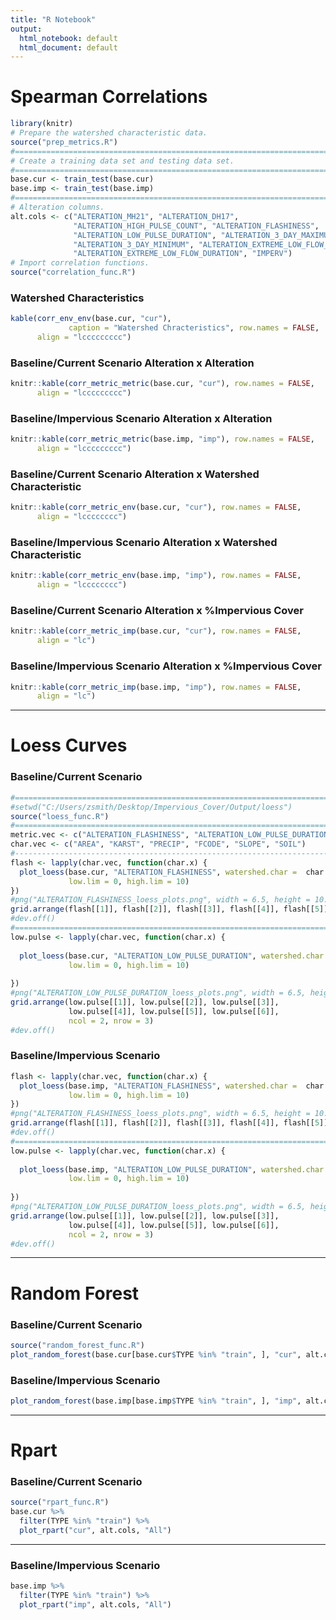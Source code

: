 ```yaml
---
title: "R Notebook"
output:
  html_notebook: default
  html_document: default
---
```

# Spearman Correlations
```r
library(knitr)
# Prepare the watershed characteristic data.
source("prep_metrics.R")
#==============================================================================
# Create a training data set and testing data set.
#==============================================================================
base.cur <- train_test(base.cur)
base.imp <- train_test(base.imp)
#==============================================================================
# Alteration columns.
alt.cols <- c("ALTERATION_MH21", "ALTERATION_DH17",
              "ALTERATION_HIGH_PULSE_COUNT", "ALTERATION_FLASHINESS",
              "ALTERATION_LOW_PULSE_DURATION", "ALTERATION_3_DAY_MAXIMUM",
              "ALTERATION_3_DAY_MINIMUM", "ALTERATION_EXTREME_LOW_FLOW_FREQ",
              "ALTERATION_EXTREME_LOW_FLOW_DURATION", "IMPERV")
# Import correlation functions.
source("correlation_func.R")
```
### Watershed Characteristics
```r
kable(corr_env_env(base.cur, "cur"),
             caption = "Watershed Chracteristics", row.names = FALSE,
      align = "lccccccccc")
```
### Baseline/Current Scenario Alteration x Alteration
```r
knitr::kable(corr_metric_metric(base.cur, "cur"), row.names = FALSE,
      align = "lccccccccc")
```
### Baseline/Impervious Scenario Alteration x Alteration
```r
knitr::kable(corr_metric_metric(base.imp, "imp"), row.names = FALSE,
      align = "lccccccccc")
```
### Baseline/Current Scenario Alteration x Watershed Characteristic
```r
knitr::kable(corr_metric_env(base.cur, "cur"), row.names = FALSE,
      align = "lcccccccc")
```
### Baseline/Impervious Scenario Alteration x Watershed Characteristic
```r
knitr::kable(corr_metric_env(base.imp, "imp"), row.names = FALSE,
      align = "lcccccccc")
```
### Baseline/Current Scenario Alteration x %Impervious Cover
```r
knitr::kable(corr_metric_imp(base.cur, "cur"), row.names = FALSE,
      align = "lc")
```
### Baseline/Impervious Scenario Alteration x %Impervious Cover
```r
knitr::kable(corr_metric_imp(base.imp, "imp"), row.names = FALSE,
      align = "lc")
```
***
# Loess Curves
### Baseline/Current Scenario
```r
#==============================================================================
#setwd("C:/Users/zsmith/Desktop/Impervious_Cover/Output/loess")
source("loess_func.R")
#==============================================================================
metric.vec <- c("ALTERATION_FLASHINESS", "ALTERATION_LOW_PULSE_DURATION")
char.vec <- c("AREA", "KARST", "PRECIP", "FCODE", "SLOPE", "SOIL")
#-----------------------------------------------------------------------------
flash <- lapply(char.vec, function(char.x) {
  plot_loess(base.cur, "ALTERATION_FLASHINESS", watershed.char =  char.x,
             low.lim = 0, high.lim = 10)
})
#png("ALTERATION_FLASHINESS_loess_plots.png", width = 6.5, height = 10.5, units = "in", res = 800)
grid.arrange(flash[[1]], flash[[2]], flash[[3]], flash[[4]], flash[[5]], flash[[6]])
#dev.off()
#==============================================================================
low.pulse <- lapply(char.vec, function(char.x) {
  
  plot_loess(base.cur, "ALTERATION_LOW_PULSE_DURATION", watershed.char =  char.x,
             low.lim = 0, high.lim = 10)
  
})
#png("ALTERATION_LOW_PULSE_DURATION_loess_plots.png", width = 6.5, height = 10.5, units = "in", res = 800)
grid.arrange(low.pulse[[1]], low.pulse[[2]], low.pulse[[3]],
             low.pulse[[4]], low.pulse[[5]], low.pulse[[6]],
             ncol = 2, nrow = 3)
#dev.off()

```

### Baseline/Impervious Scenario
```r
flash <- lapply(char.vec, function(char.x) {
  plot_loess(base.imp, "ALTERATION_FLASHINESS", watershed.char =  char.x,
             low.lim = 0, high.lim = 10)
})
#png("ALTERATION_FLASHINESS_loess_plots.png", width = 6.5, height = 10.5, units = "in", res = 800)
grid.arrange(flash[[1]], flash[[2]], flash[[3]], flash[[4]], flash[[5]], flash[[6]])
#dev.off()
#==============================================================================
low.pulse <- lapply(char.vec, function(char.x) {
  
  plot_loess(base.imp, "ALTERATION_LOW_PULSE_DURATION", watershed.char =  char.x,
             low.lim = 0, high.lim = 10)
  
})
#png("ALTERATION_LOW_PULSE_DURATION_loess_plots.png", width = 6.5, height = 10.5, units = "in", res = 800)
grid.arrange(low.pulse[[1]], low.pulse[[2]], low.pulse[[3]],
             low.pulse[[4]], low.pulse[[5]], low.pulse[[6]],
             ncol = 2, nrow = 3)
#dev.off()
```
*** 
# Random Forest
### Baseline/Current Scenario
```r
source("random_forest_func.R")
plot_random_forest(base.cur[base.cur$TYPE %in% "train", ], "cur", alt.cols, 100000)
```
### Baseline/Impervious Scenario
```r
plot_random_forest(base.imp[base.imp$TYPE %in% "train", ], "imp", alt.cols, 100000)
```
***
# Rpart
### Baseline/Current Scenario
```r
source("rpart_func.R")
base.cur %>% 
  filter(TYPE %in% "train") %>% 
  plot_rpart("cur", alt.cols, "All")
```
***
### Baseline/Impervious Scenario
```r
base.imp %>% 
  filter(TYPE %in% "train") %>% 
  plot_rpart("imp", alt.cols, "All")
```







